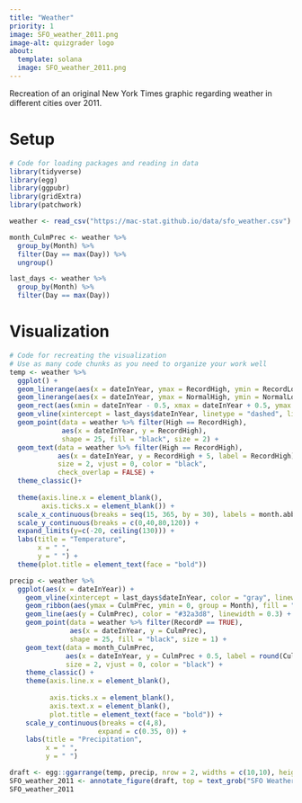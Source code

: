 ```yaml
---
title: "Weather"
priority: 1
image: SFO_weather_2011.png
image-alt: quizgrader logo
about:
  template: solana
  image: SFO_weather_2011.png
---
```

Recreation of an original New York Times graphic regarding weather in different cities over 2011.

# Setup

```r
# Code for loading packages and reading in data
library(tidyverse)
library(egg)
library(ggpubr)
library(gridExtra)
library(patchwork)
```


```r
weather <- read_csv("https://mac-stat.github.io/data/sfo_weather.csv")
```

```r
month_CulmPrec <- weather %>% 
  group_by(Month) %>% 
  filter(Day == max(Day)) %>% 
  ungroup()

last_days <- weather %>% 
  group_by(Month) %>% 
  filter(Day == max(Day))
```

# Visualization

```r
# Code for recreating the visualization
# Use as many code chunks as you need to organize your work well
temp <- weather %>% 
  ggplot() +
  geom_linerange(aes(x = dateInYear, ymax = RecordHigh, ymin = RecordLow), color = "#ECEBE3") +
  geom_linerange(aes(x = dateInYear, ymax = NormalHigh, ymin = NormalLow), color = "#C8B8BA") +
  geom_rect(aes(xmin = dateInYear - 0.5, xmax = dateInYear + 0.5, ymax = High, ymin = Low), color = "#A90248") +
  geom_vline(xintercept = last_days$dateInYear, linetype = "dashed", linewidth = .25, color = "gray") +
  geom_point(data = weather %>% filter(High == RecordHigh), 
             aes(x = dateInYear, y = RecordHigh), 
             shape = 25, fill = "black", size = 2) +
  geom_text(data = weather %>% filter(High == RecordHigh), 
            aes(x = dateInYear, y = RecordHigh + 5, label = RecordHigh), 
            size = 2, vjust = 0, color = "black",
            check_overlap = FALSE) +
  theme_classic()+
  
  theme(axis.line.x = element_blank(),
        axis.ticks.x = element_blank()) +
  scale_x_continuous(breaks = seq(15, 365, by = 30), labels = month.abb) +
  scale_y_continuous(breaks = c(0,40,80,120)) +
  expand_limits(y=c(-20, ceiling(130))) +
  labs(title = "Temperature",
       x = " ",
       y = " ") +
  theme(plot.title = element_text(face = "bold"))
```

```r
precip <- weather %>% 
  ggplot(aes(x = dateInYear)) +
    geom_vline(xintercept = last_days$dateInYear, color = "gray", linewidth = .25) +
    geom_ribbon(aes(ymax = CulmPrec, ymin = 0, group = Month), fill = "#ebeae2") +
    geom_line(aes(y = CulmPrec), color = "#32a3d8", linewidth = 0.3) +
    geom_point(data = weather %>% filter(RecordP == TRUE), 
               aes(x = dateInYear, y = CulmPrec), 
               shape = 25, fill = "black", size = 1) +
    geom_text(data = month_CulmPrec, 
              aes(x = dateInYear, y = CulmPrec + 0.5, label = round(CulmPrec, 2)), 
              size = 2, vjust = 0, color = "black") +  
    theme_classic() +
    theme(axis.line.x = element_blank(),
          
          axis.ticks.x = element_blank(),
          axis.text.x = element_blank(),
          plot.title = element_text(face = "bold")) +
    scale_y_continuous(breaks = c(4,8),
                      expand = c(0.35, 0)) +
    labs(title = "Precipitation",
         x = " ",
         y = " ")
```

```r
draft <- egg::ggarrange(temp, precip, nrow = 2, widths = c(10,10), heights = c(3,1))
SFO_weather_2011 <- annotate_figure(draft, top = text_grob("SFO Weather in 2011"))
SFO_weather_2011
```



